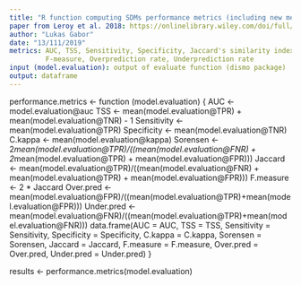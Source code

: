 ```yaml
---
title: "R function computing SDMs performance metrics (including new metrics suggested by Leroy et al. 2018)"
paper from Leroy et al. 2018: https://onlinelibrary.wiley.com/doi/full/10.1111/jbi.13402
author: "Lukas Gabor"
date: "13/111/2019"
metrics: AUC, TSS, Sensitivity, Specificity, Jaccard's similarity index, Sørensen's similarity index, 
         F‐measure, Overprediction rate, Underprediction rate
input (model.evaluation): output of evaluate function (dismo package)
output: dataframe
---
```



performance.metrics <- function (model.evaluation) {
  AUC <- model.evaluation@auc
  TSS <- mean(model.evaluation@TPR) + mean(model.evaluation@TNR) - 1
  Sensitivity <- mean(model.evaluation@TPR)
  Specificity <- mean(model.evaluation@TNR)
  C.kappa <- mean(model.evaluation@kappa)
  Sorensen <- 2*mean(model.evaluation@TPR)/((mean(model.evaluation@FNR) + 2*mean(model.evaluation@TPR) + mean(model.evaluation@FPR)))
  Jaccard <- mean(model.evaluation@TPR)/((mean(model.evaluation@FNR) + mean(model.evaluation@TPR) + mean(model.evaluation@FPR)))
  F.measure <- 2 * Jaccard
  Over.pred <- mean(model.evaluation@FPR)/((mean(model.evaluation@TPR)+mean(model.evaluation@FPR)))
  Under.pred <- mean(model.evaluation@FNR)/((mean(model.evaluation@TPR)+mean(model.evaluation@FNR)))
  data.frame(AUC = AUC, TSS = TSS, Sensitivity = Sensitivity, Specificity = Specificity, C.kappa = C.kappa,
             Sorensen = Sorensen, Jaccard = Jaccard, F.measure = F.measure, Over.pred = Over.pred, Under.pred = Under.pred)
}

results <- performance.metrics(model.evaluation)
